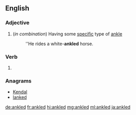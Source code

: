 ==English==

===Adjective===
{{en-adj|-}}

# (''in combination'') Having some [[specific]] type of [[ankle]]
#: ''He rides a white-'''ankled''' horse.

===Verb===
{{head|en|verb form}}

# {{en-past of|ankle}}

===Anagrams===
* [[Kendal#English|Kendal]]
* [[lanked#English|lanked]]

[[de:ankled]]
[[fr:ankled]]
[[hi:ankled]]
[[mg:ankled]]
[[ml:ankled]]
[[ja:ankled]]